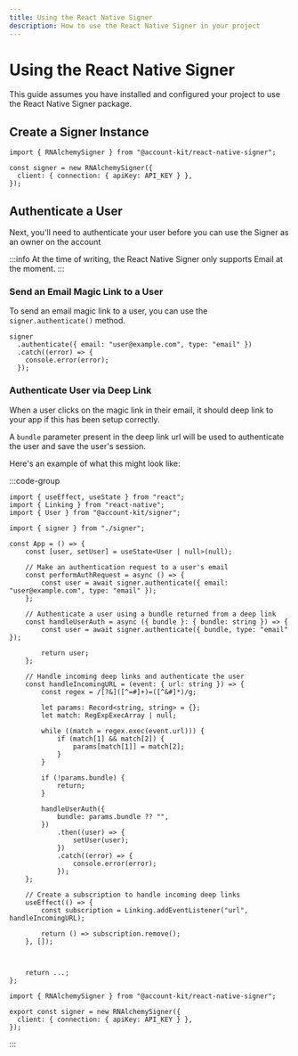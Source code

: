 ```yaml
---
title: Using the React Native Signer
description: How to use the React Native Signer in your project
---
```


# Using the React Native Signer

This guide assumes you have installed and configured your project to use the React Native Signer package.

## Create a Signer Instance

```tsx
import { RNAlchemySigner } from "@account-kit/react-native-signer";

const signer = new RNAlchemySigner({
  client: { connection: { apiKey: API_KEY } },
});
```

## Authenticate a User

Next, you'll need to authenticate your user before you can use the Signer as an owner on the account

:::info
At the time of writing, the React Native Signer only supports Email at the moment.
:::

### Send an Email Magic Link to a User

To send an email magic link to a user, you can use the `signer.authenticate()` method.

```tsx
signer
  .authenticate({ email: "user@example.com", type: "email" })
  .catch((error) => {
    console.error(error);
  });
```

### Authenticate User via Deep Link

When a user clicks on the magic link in their email, it should deep link to your app if this has been setup correctly.

A `bundle` parameter present in the deep link url will be used to authenticate the user and save the user's session.

Here's an example of what this might look like:

:::code-group

```tsx [example.tsx]
import { useEffect, useState } from "react";
import { Linking } from "react-native";
import { User } from "@account-kit/signer";

import { signer } from "./signer";

const App = () => {
	const [user, setUser] = useState<User | null>(null);

	// Make an authentication request to a user's email
	const performAuthRequest = async () => {
		const user = await signer.authenticate({ email: "user@example.com", type: "email" });
	};

	// Authenticate a user using a bundle returned from a deep link
	const handleUserAuth = async ({ bundle }: { bundle: string }) => {
		const user = await signer.authenticate({ bundle, type: "email" });

		return user;
	};

	// Handle incoming deep links and authenticate the user
	const handleIncomingURL = (event: { url: string }) => {
		const regex = /[?&]([^=#]+)=([^&#]*)/g;

		let params: Record<string, string> = {};
		let match: RegExpExecArray | null;

		while ((match = regex.exec(event.url))) {
			if (match[1] && match[2]) {
				params[match[1]] = match[2];
			}
		}

		if (!params.bundle) {
			return;
		}

		handleUserAuth({
			bundle: params.bundle ?? "",
		})
			.then((user) => {
				setUser(user);
			})
			.catch((error) => {
				console.error(error);
			});
	};

	// Create a subscription to handle incoming deep links
	useEffect(() => {
		const subscription = Linking.addEventListener("url", handleIncomingURL);

		return () => subscription.remove();
	}, []);



	return ...;
};

```

```tsx [signer.ts]
import { RNAlchemySigner } from "@account-kit/react-native-signer";

export const signer = new RNAlchemySigner({
  client: { connection: { apiKey: API_KEY } },
});
```

:::
